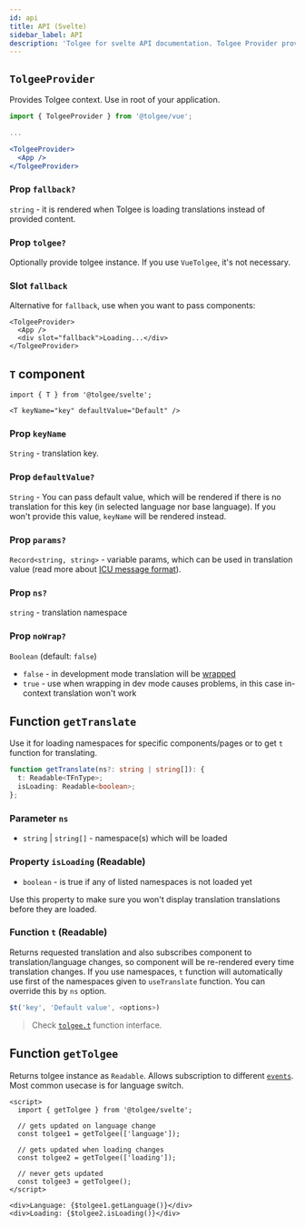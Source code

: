 ```yaml
---
id: api
title: API (Svelte)
sidebar_label: API
description: 'Tolgee for svelte API documentation. Tolgee Provider provides Tolgee instance. Use in root of your application.'
---
```


## `TolgeeProvider`

Provides Tolgee context. Use in root of your application.

```jsx
import { TolgeeProvider } from '@tolgee/vue';

...

<TolgeeProvider>
  <App />
</TolgeeProvider>
```

### Prop `fallback?`

`string` - it is rendered when Tolgee is loading translations instead of provided content.

### Prop `tolgee?`

Optionally provide tolgee instance. If you use `VueTolgee`, it's not necessary.

### Slot `fallback`

Alternative for `fallback`, use when you want to pass components:

```svelte
<TolgeeProvider>
  <App />
  <div slot="fallback">Loading...</div>
</TolgeeProvider>
```

## `T` component

```svelte
import { T } from '@tolgee/svelte';

<T keyName="key" defaultValue="Default" />
```

### Prop `keyName`

`String` - translation key.

### Prop `defaultValue?`

`String` - You can pass default value, which will be rendered if there is no translation
for this key (in selected language nor base language). If you won't provide this value, `keyName` will be rendered instead.

### Prop `params?`

`Record<string, string>` - variable params, which can be used in translation value
(read more about [ICU message format](/platform/translation_process/icu_message_format)).

### Prop `ns?`

`string` - translation namespace

### Prop `noWrap?`

`Boolean` (default: `false`)

- `false` - in development mode translation will be [wrapped](/wrapping.mdx)
- `true` - use when wrapping in dev mode causes problems, in this case in-context translation won't work

## Function `getTranslate`

Use it for loading namespaces for specific components/pages or to get `t` function for translating.

```ts
function getTranslate(ns?: string | string[]): {
  t: Readable<TFnType>;
  isLoading: Readable<boolean>;
};
```

### Parameter `ns`

- `string` | `string[]` - namespace(s) which will be loaded

### Property `isLoading` (Readable)

- `boolean` - is true if any of listed namespaces is not loaded yet

Use this property to make sure you won't display translation translations before they are loaded.

### Function `t` (Readable)

Returns requested translation and also subscribes component to translation/language changes, so component will be re-rendered every time translation changes. If you use namespaces, `t` function will automatically use first of the namespaces given to `useTranslate` function. You can override this by `ns` option.

```ts
$t('key', 'Default value', <options>)
```

> Check [`tolgee.t`](/api/core_package/tolgee.mdx#t) function interface.

## Function `getTolgee`

Returns tolgee instance as `Readable`. Allows subscription to different [`events`](/api/core_package/events.mdx). Most common usecase is for language switch.

```svelte
<script>
  import { getTolgee } from '@tolgee/svelte';

  // gets updated on language change
  const tolgee1 = getTolgee(['language']);

  // gets updated when loading changes
  const tolgee2 = getTolgee(['loading']);

  // never gets updated
  const tolgee3 = getTolgee();
</script>

<div>Language: {$tolgee1.getLanguage()}</div>
<div>Loading: {$tolgee2.isLoading()}</div>
```
